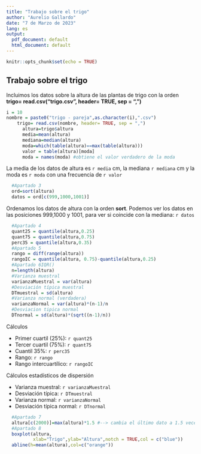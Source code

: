 ```yaml
---
title: "Trabajo sobre el trigo"
author: "Aurelio Gallardo"
date: "7 de Marzo de 2023"
lang: es
output:
  pdf_document: default
  html_document: default
---
```


```r
knitr::opts_chunk$set(echo = TRUE)
```

## Trabajo sobre el trigo

Incluimos los datos sobre la altura de las plantas de trigo con la orden **trigo= read.csv("trigo.csv", header= TRUE, sep = ",")** 

```r
i = 10
nombre = paste0("trigo - pareja",as.character(i),".csv")
    trigo= read.csv(nombre, header= TRUE, sep = ",")
      altura=trigo$altura
      media=mean(altura)
      mediana=median(altura)
      moda=which(table(altura)==max(table(altura)))
      valor = table(altura)[moda]
      moda = names(moda) #obtiene el valor verdadero de la moda 
```

La media de los datos de altura es `r media` cm, la mediana `r mediana` cm y la moda es `r moda` con una frecuencia de `r valor`

```r
  #Apartado 3
  ord=sort(altura)
  datos = ord[c(999,1000,1001)]
```
Ordenamos los datos de altura con la orden **sort**. Podemos ver los datos en las posiciones 999,1000 y 1001, para ver si coincide con la mediana: `r datos`

```r
  #Apartado 4
  quant25 = quantile(altura,0.25)
  quant75 = quantile(altura,0.75)
  perc35 = quantile(altura,0.35)
  #Apartado 5
  rango = diff(range(altura))
  rangoIC = quantile(altura, 0.75)-quantile(altura,0.25)
  #Apartado 6IQR()
  n=length(altura)
  #Varianza muestral
  varianzaMuestral = var(altura)
  #Desviación típica muestral
  DTmuestral = sd(altura)
  #Varianza normal (verdadera)
  varianzaNormal = var(altura)*(n-1)/n
  #Desviacion tipica normal
  DTnormal = sd(altura)*(sqrt((n-1)/n))
```
Cálculos
  
  * Primer cuartil (25%): `r quant25`
  * Tercer cuartil (75%): `r quant75`
  * Cuantil 35%: `r perc35`
  * Rango: `r rango`
  * Rango intercuartílico: `r rangoIC`

Cálculos estadísticos de dispersión 

  * Varianza muestral: `r varianzaMuestral`
  * Desviación típica: `r DTmuestral`
  * Varianza normal: `r varianzaNormal`
  * Desviación típica normal: `r DTnormal`

```r
  #Apartado 7
  altura[c(2000)]=max(altura)*1.5 #--> cambia el último dato a 1.5 veces el máximo
  #Apartado 8
  boxplot(altura,
          xlab="Trigo",ylab="Altura",notch = TRUE,col = c("blue"))
  abline(h=mean(altura),col=c("orange"))
```


